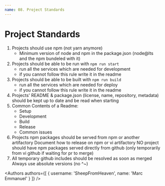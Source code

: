 ```yaml
---
name: 08. Project Standards
---
```



# Project Standards

1. Projects should use npm (not yarn anymore)
	- Minimum version of node and npm in the package.json (node@lts and the npm bundeled with it)
2. Projects should be able to be run with `npm run start`
	- run all the services which are needed for development
	- if you cannot follow this rule write it in the readme
3. Projects should be able to be built with `npm run build`
	- run all the services which are needed for deploy
	- if you cannot follow this rule write it in the readme
4. Projects' README & package.json (license, name, repository, metadata) should be kept up to date and be read when starting
5. Common Contents of a Readme:
	- Setup
	- Development
	- Build
	- Release
	- Common issues
6. Projects npm packages should be served from npm or another artifactory
Document how to release on npm or vi artifactory
NO project should have npm packages served directly from github (only temporarily from vi github if waiting for pr to merge)
7. All temporary github includes should be resolved as soon as merged
Always use absolute versions (no ^~)

<Authors
  authors={[
    {
      username: 'SheepFromHeaven',
      name: 'Marc Emmanuel'
    }
  ]}
/>
